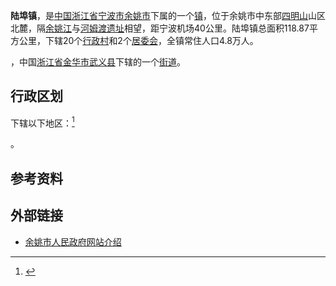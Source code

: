 {{中国乡级行政区|33/02/81/113/000
| 总面积 = 118.87平方公里
| 常住人口 = 4.8万人
| 电话区号 = 574
}}
'''陆埠镇'''，是[[中国|中国]][[浙江省|浙江省]][[宁波市|宁波市]][[余姚市|余姚市]]下属的一个[[镇|镇]]，位于余姚市中东部[[四明山|四明山]]山区北麓，隔[[余姚江|余姚江]]与[[河姆渡遗址|河姆渡遗址]]相望，距宁波机场40公里。陆埠镇总面积118.87平方公里，下辖20个[[行政村|行政村]]和2个[[居委会|居委会]]，全镇常住人口4.8万人。

'''{{PAGENAMEBASE}}'''，中国[[浙江省|浙江省]][[金华市|金华市]][[武义县|武义县]]下辖的一个[[街道|街道]]。

== 行政区划 ==

下辖以下地区：<ref>{{PRC admin/ref sgc|33/02/81/113/000}}</ref>

{{PRC admin/children|33/02/81/113/000}}。

== 参考资料 ==
{{reflist}}

==外部链接==
*[http://www.yy.gov.cn/index.html 余姚市人民政府网站介绍] {{Wayback|url=http://www.yy.gov.cn/index.html |date=20090108024833 }}

{{PRC admin/navcat|33/02/81/113/000}}